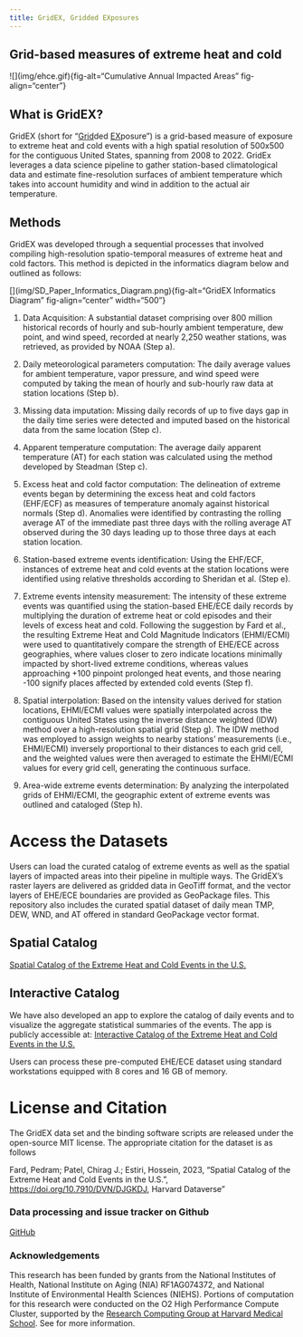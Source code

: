 ```yaml
---
title: GridEX, Gridded EXposures
---
```


## Grid-based measures of extreme heat and cold

\![\](img/ehce.gif){fig-alt="Cumulative Annual Impacted Areas" fig-align="center"}

## What is GridEX?

GridEX (short for "[Grid]{.underline}ded [EX]{.underline}posure") is a grid-based measure of exposure to extreme heat and cold events with a high spatial resolution of 500x500 for the contiguous United States, spanning from 2008 to 2022. GridEx leverages a data science pipeline to gather station-based climatological data and estimate fine-resolution surfaces of ambient temperature which takes into account humidity and wind in addition to the actual air temperature.

## Methods

GridEX was developed through a sequential processes that involved compiling high-resolution spatio-temporal measures of extreme heat and cold factors. This method is depicted in the informatics diagram below and outlined as follows:

\[\](img/SD_Paper_Informatics_Diagram.png){fig-alt="GridEX Informatics Diagram" fig-align="center" width="500"}

1.  Data Acquisition: A substantial dataset comprising over 800 million historical records of hourly and sub-hourly ambient temperature, dew point, and wind speed, recorded at nearly 2,250 weather stations, was retrieved, as provided by NOAA (Step a).

2.  Daily meteorological parameters computation: The daily average values for ambient temperature, vapor pressure, and wind speed were computed by taking the mean of hourly and sub-hourly raw data at station locations (Step b).

3.  Missing data imputation: Missing daily records of up to five days gap in the daily time series were detected and imputed based on the historical data from the same location (Step c).

4.  Apparent temperature computation: The average daily apparent temperature (AT) for each station was calculated using the method developed by Steadman (Step c).

5.  Excess heat and cold factor computation: The delineation of extreme events began by determining the excess heat and cold factors (EHF/ECF) as measures of temperature anomaly against historical normals (Step d). Anomalies were identified by contrasting the rolling average AT of the immediate past three days with the rolling average AT observed during the 30 days leading up to those three days at each station location.

6.  Station-based extreme events identification: Using the EHF/ECF, instances of extreme heat and cold events at the station locations were identified using relative thresholds according to Sheridan et al. (Step e).

7.  Extreme events intensity measurement: The intensity of these extreme events was quantified using the station-based EHE/ECE daily records by multiplying the duration of extreme heat or cold episodes and their levels of excess heat and cold. Following the suggestion by Fard et al., the resulting Extreme Heat and Cold Magnitude Indicators (EHMI/ECMI) were used to quantitatively compare the strength of EHE/ECE across geographies, where values closer to zero indicate locations minimally impacted by short-lived extreme conditions, whereas values approaching +100 pinpoint prolonged heat events, and those nearing -100 signify places affected by extended cold events (Step f).

8.  Spatial interpolation: Based on the intensity values derived for station locations, EHMI/ECMI values were spatially interpolated across the contiguous United States using the inverse distance weighted (IDW) method over a high-resolution spatial grid (Step g). The IDW method was employed to assign weights to nearby stations’ measurements (i.e., EHMI/ECMI) inversely proportional to their distances to each grid cell, and the weighted values were then averaged to estimate the EHMI/ECMI values for every grid cell, generating the continuous surface.

9.  Area-wide extreme events determination: By analyzing the interpolated grids of EHMI/ECMI, the geographic extent of extreme events was outlined and cataloged (Step h).

# Access the Datasets

Users can load the curated catalog of extreme events as well as the spatial layers of impacted areas into their pipeline in multiple ways. The GridEX's raster layers are delivered as gridded data in GeoTiff format, and the vector layers of EHE/ECE boundaries are provided as GeoPackage files. This repository also includes the curated spatial dataset of daily mean TMP, DEW, WND, and AT offered in standard GeoPackage vector format.

## Spatial Catalog

[Spatial Catalog of the Extreme Heat and Cold Events in the U.S.](https://dataverse.harvard.edu/dataset.xhtml?persistentId=doi:10.7910/DVN/DJGKDJ)

## Interactive Catalog

We have also developed an app to explore the catalog of daily events and to visualize the aggregate statistical summaries of the events. The app is publicly accessible at: [Interactive Catalog of the Extreme Heat and Cold Events in the U.S.](https://ehce.connect.hms.harvard.edu/us_ehe_ece)

Users can process these pre-computed EHE/ECE dataset using standard workstations equipped with 8 cores and 16 GB of memory.

# License and Citation

The GridEX data set and the binding software scripts are released under the open-source MIT license. The appropriate citation for the dataset is as follows

Fard, Pedram; Patel, Chirag J.; Estiri, Hossein, 2023, "Spatial Catalog of the Extreme Heat and Cold Events in the U.S.", <https://doi.org/10.7910/DVN/DJGKDJ>, Harvard Dataverse"

### Data processing and issue tracker on Github

[GitHub](https://github.com/epedram/us_ehe_ece)

### Acknowledgements

This research has been funded by grants from the National Institutes of Health, National Institute on Aging (NIA) RF1AG074372, and National Institute of Environmental Health Sciences (NIEHS). Portions of computation for this research were conducted on the O2 High Performance Compute Cluster, supported by the [Research Computing Group at Harvard Medical School](https://it.hms.harvard.edu/our-services/research-computing). See for more information.
